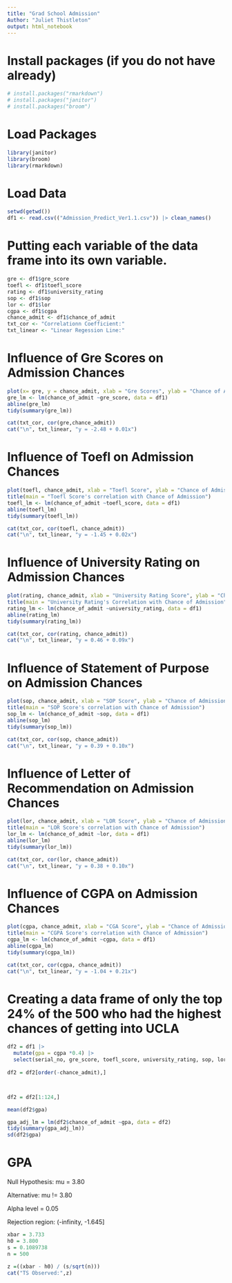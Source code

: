 ```yaml
---
title: "Grad School Admission"
Author: "Juliet Thistleton"
output: html_notebook
---
```



# Install packages (if you do not have already)

```r
# install.packages("rmarkdown")
# install.packages("janitor")
# install.packages("broom")
```

# Load Packages

```r
library(janitor)
library(broom)
library(rmarkdown)
```


# Load Data 

```r
setwd(getwd())
df1 <- read.csv(("Admission_Predict_Ver1.1.csv")) |> clean_names()
```

# Putting each variable of the data frame into its own variable. 

```r
gre <- df1$gre_score
toefl <- df1$toefl_score
rating <- df1$university_rating
sop <- df1$sop
lor <- df1$lor
cgpa <- df1$cgpa
chance_admit <- df1$chance_of_admit
txt_cor <- "Correlationn Coefficient:"
txt_linear <- "Linear Regession Line:"

```


# Influence of Gre Scores on Admission Chances
```r
plot(x= gre, y = chance_admit, xlab = "Gre Scores", ylab = "Chance of Admission", main = "Gre Score's Correlation with Chance of Admission")
gre_lm <- lm(chance_of_admit ~gre_score, data = df1)
abline(gre_lm)
tidy(summary(gre_lm))

cat(txt_cor, cor(gre,chance_admit))
cat("\n", txt_linear, "y = -2.48 + 0.01x")
```


# Influence of Toefl on Admission Chances

```r
plot(toefl, chance_admit, xlab = "Toefl Score", ylab = "Chance of Admission") 
title(main = "Toefl Score's correlation with Chance of Admission")
toefl_lm <- lm(chance_of_admit ~toefl_score, data = df1)
abline(toefl_lm)
tidy(summary(toefl_lm))

cat(txt_cor, cor(toefl, chance_admit))
cat("\n", txt_linear, "y = -1.45 + 0.02x")

```

# Influence of University Rating on Admission Chances
```r
plot(rating, chance_admit, xlab = "University Rating Score", ylab = "Chance of Admission") 
title(main = "University Rating's Correlation with Chance of Admission")
rating_lm <- lm(chance_of_admit ~university_rating, data = df1)
abline(rating_lm)
tidy(summary(rating_lm))

cat(txt_cor, cor(rating, chance_admit))
cat("\n", txt_linear, "y = 0.46 + 0.09x")

```

# Influence of Statement of Purpose on Admission Chances
```r
plot(sop, chance_admit, xlab = "SOP Score", ylab = "Chance of Admission") 
title(main = "SOP Score's correlation with Chance of Admission")
sop_lm <- lm(chance_of_admit ~sop, data = df1)
abline(sop_lm)
tidy(summary(sop_lm))

cat(txt_cor, cor(sop, chance_admit))
cat("\n", txt_linear, "y = 0.39 + 0.10x")

```

# Influence of Letter of Recommendation on Admission Chances
```r
plot(lor, chance_admit, xlab = "LOR Score", ylab = "Chance of Admission") 
title(main = "LOR Score's correlation with Chance of Admission")
lor_lm <- lm(chance_of_admit ~lor, data = df1)
abline(lor_lm)
tidy(summary(lor_lm))

cat(txt_cor, cor(lor, chance_admit))
cat("\n", txt_linear, "y = 0.38 + 0.10x")


```

# Influence of CGPA on Admission Chances
```r
plot(cgpa, chance_admit, xlab = "CGA Score", ylab = "Chance of Admission") 
title(main = "CGPA Score's correlation with Chance of Admission")
cgpa_lm <- lm(chance_of_admit ~cgpa, data = df1)
abline(cgpa_lm)
tidy(summary(cgpa_lm))

cat(txt_cor, cor(cgpa, chance_admit))
cat("\n", txt_linear, "y = -1.04 + 0.21x")


```
# Creating a data frame of only the top 24% of the 500 who had the highest chances of getting into UCLA 

```r
df2 = df1 |>
  mutate(gpa = cgpa *0.4) |>
  select(serial_no, gre_score, toefl_score, university_rating, sop, lor, cgpa, gpa, research, chance_of_admit) 
  
df2 = df2[order(-chance_admit),]



df2 = df2[1:124,]  

mean(df2$gpa)

gpa_adj_lm = lm(df2$chance_of_admit ~gpa, data = df2)
tidy(summary(gpa_adj_lm))
sd(df2$gpa)


```


# GPA

Null Hypothesis: mu = 3.80

Alternative: mu != 3.80

Alpha level = 0.05

Rejection region: (-infinity, -1.645]

```r
xbar = 3.733
h0 = 3.800
s = 0.1089738
n = 500

z =((xbar - h0) / (s/sqrt(n)))
cat("TS Observed:",z)
```
